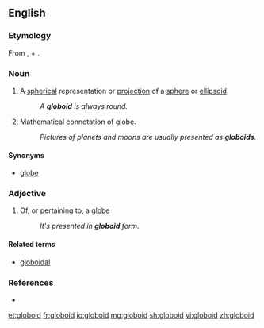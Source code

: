 ==English==

===Etymology===
From {{etyl|la|en}} {{m|la|globus}}, {{etyl|fro|en}} {{m|fro|globe}} + {{etyl|grc|en}} {{m|grc|εἶδος||form, likeness}}.

===Noun===
{{en-noun}}

# {{label|en|mathematics}} A [[spherical]] representation or [[projection]] of a [[sphere]] or [[ellipsoid]].
#: ''A '''globoid''' is always round.''
# Mathematical connotation of [[globe]].
#: ''Pictures of planets and moons are usually presented as '''globoids'''.''

====Synonyms====
* [[globe]]

===Adjective===
{{en-adj|-}}

# {{label|en|mathematics}} Of, or pertaining to, a [[globe]]
#: ''It's presented in '''globoid''' form.''

====Related terms====
* [[globoidal]]

===References===
* {{R:American Heritage 2000|globoid}}

[[et:globoid]]
[[fr:globoid]]
[[io:globoid]]
[[mg:globoid]]
[[sh:globoid]]
[[vi:globoid]]
[[zh:globoid]]
